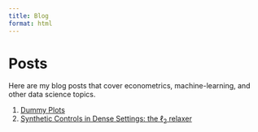 ```yaml
---
title: Blog
format: html
---
```


# Posts
Here are my blog posts that cover econometrics, machine-learning, and other data science topics.

1. [Dummy Plots](example.html)
1. [Synthetic Controls in Dense Settings: the $\ell_2$ relaxer](scdense.html)
